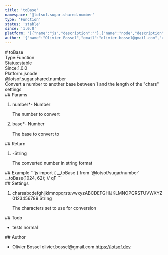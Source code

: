 ```yaml
---
title: 'toBase'
namespace: '@lotsof.sugar.shared.number'
type: 'Function'
status: 'stable'
since: '1.0.0'
platform: '[{"name":"js","description":""},{"name":"node","description":""}]'
author: '{"name":"Olivier Bossel","email":"olivier.bossel@gmail.com","url":"https://lotsof.dev"}'
---
```

<div class="docmap-mdx">
# toBase
<div class="_metas">
<div class="_type"><span class="_type-label">Type:</span><span class="_type-value">Function</span></div>
<div class="_status"><span class="_status-label">Status:</span><span class="_status-value -stable">stable</span></div>
<div class="_since"><span class="_since-label">Since:</span><span class="_since-value">1.0.0</span></div>
<div class="_platform"><span class="_platform-label">Platform:</span><span class="_platform-value -js">js</span><span class="_platform-value -node">node</span></div>
</div>
<div class="_namespace">@lotsof.sugar.shared.number</div>
<div class="_description typo-format typo-rhythm">
Convert a number to another base between 1 and the length of the &quot;chars&quot; settings
</div>
<div class="_params">
## Params
<ol class="_list">
<li class="_item">
<span class="_name">number<span class="_required">*</span></span><span class="_default">-</span> <span class="_type">Number</span>
<p class="_description">The number to convert</p>
</li>
<li class="_item">
<span class="_name">base<span class="_required">*</span></span><span class="_default">-</span> <span class="_type">Number</span>
<p class="_description">The base to convert to</p>
</li>
</ol>
</div>
<div class="_return">
## Return
<ol class="_list">
<li class="_item">
<span class="_default">-</span><span class="_type">String</span>
<p class="_description">The converted number in string format</p>
</li>
</ol>
</div>
<div class="_examples">
## Example
```js
import { __toBase } from '@lotsof/sugar/number'
__toBase(1024, 62); // qF
```
</div>
<div class="_settings">
## Settings
<ol class="_list">
<li class="_item">
<span class="_name">chars</span><span class="_default">abcdefghijklmnopqrstuvwxyzABCDEFGHIJKLMNOPQRSTUVWXYZ0123456789</span> <span class="_type">String</span>
<p class="_description">The characters set to use for conversion</p>
</li>
</ol>
</div>
<div class="_todo">
## Todo
<ul class="_list">
<li class="_item">
<span class="_description">tests</span>
<span class="_priority -normal">normal</span>
</li>
</ul>
</div>
<div class="_author">
## Author
<ul class="_list">
<li class="_item">
<span class="_name">Olivier Bossel</span>
<span class="_email">olivier.bossel@gmail.com</span>
<a href="https://lotsof.dev" target="_blank" class="_url">https://lotsof.dev</a>
</li>
</ul>
</div>
</div>